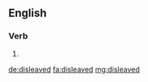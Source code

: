 ==English==

===Verb===
{{head|en|verb form}}

# {{en-past of|disleave}}

[[de:disleaved]]
[[fa:disleaved]]
[[mg:disleaved]]